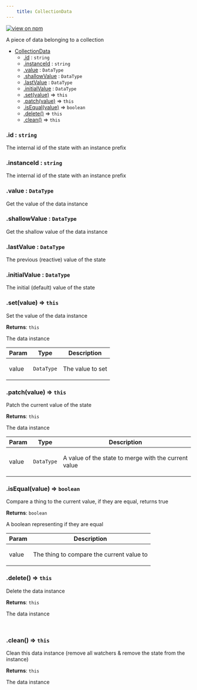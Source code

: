 ```yaml
--- 
	title: CollectionData 
--- 
```


[![view on npm](http://img.shields.io/npm/v/@plexusjs/core.svg)](https://www.npmjs.org/package/@plexusjs/core)

A piece of data belonging to a collection


* [CollectionData](#CollectionData)
    * [.id](#CollectionData+id) : <code>string</code>
    * [.instanceId](#CollectionData+instanceId) : <code>string</code>
    * [.value](#CollectionData+value) : <code>DataType</code>
    * [.shallowValue](#CollectionData+shallowValue) : <code>DataType</code>
    * [.lastValue](#CollectionData+lastValue) : <code>DataType</code>
    * [.initialValue](#CollectionData+initialValue) : <code>DataType</code>
    * [.set(value)](#CollectionData+set) ⇒ <code>this</code>
    * [.patch(value)](#CollectionData+patch) ⇒ <code>this</code>
    * [.isEqual(value)](#CollectionData+isEqual) ⇒ <code>boolean</code>
    * [.delete()](#CollectionData+delete) ⇒ <code>this</code>
    * [.clean()](#CollectionData+clean) ⇒ <code>this</code>

<a name="CollectionData+id"></a>

### .id : <code>string</code>
<p>The internal id of the state with an instance prefix</p>

<a name="CollectionData+instanceId"></a>

### .instanceId : <code>string</code>
<p>The internal id of the state with an instance prefix</p>

<a name="CollectionData+value"></a>

### .value : <code>DataType</code>
<p>Get the value of the data instance</p>

<a name="CollectionData+shallowValue"></a>

### .shallowValue : <code>DataType</code>
<p>Get the shallow value of the data instance</p>

<a name="CollectionData+lastValue"></a>

### .lastValue : <code>DataType</code>
<p>The previous (reactive) value of the state</p>

<a name="CollectionData+initialValue"></a>

### .initialValue : <code>DataType</code>
<p>The initial (default) value of the state</p>

<a name="CollectionData+set"></a>

### .set(value) ⇒ <code>this</code>
<p>Set the value of the data instance</p>

**Returns**: <code>this</code> <p>The data instance</p>  

| Param | Type | Description |
| --- | --- | --- |
| value | <code>DataType</code> | <p>The value to set</p> |

<a name="CollectionData+patch"></a>

### .patch(value) ⇒ <code>this</code>
<p>Patch the current value of the state</p>

**Returns**: <code>this</code> <p>The data instance</p>  

| Param | Type | Description |
| --- | --- | --- |
| value | <code>DataType</code> | <p>A value of the state to merge with the current value</p> |

<a name="CollectionData+isEqual"></a>

### .isEqual(value) ⇒ <code>boolean</code>
<p>Compare a thing to the current value, if they are equal, returns true</p>

**Returns**: <code>boolean</code> <p>A boolean representing if they are equal</p>  

| Param | Description |
| --- | --- |
| value | <p>The thing to compare the current value to</p> |

<a name="CollectionData+delete"></a>

### .delete() ⇒ <code>this</code>
<p>Delete the data instance</p>

**Returns**: <code>this</code> <p>The data instance</p>  
<a name="CollectionData+clean"></a>

### .clean() ⇒ <code>this</code>
<p>Clean this data instance (remove all watchers &amp; remove the state from the instance)</p>

**Returns**: <code>this</code> <p>The data instance</p>  
